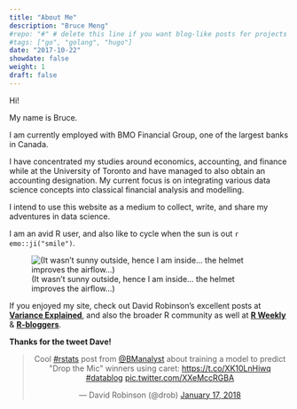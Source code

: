 ```yaml
---
title: "About Me"
description: "Bruce Meng"
#repo: "#" # delete this line if you want blog-like posts for projects
#tags: ["go", "golang", "hugo"]
date: "2017-10-22"
showdate: false
weight: 1
draft: false
---
```


Hi!

My name is Bruce.

I am currently employed with BMO Financial Group, one of the largest banks in Canada.

I have concentrated my studies around economics, accounting, and finance while at the University of Toronto and have managed to also obtain an accounting designation. My current focus is on integrating various data science concepts into classical financial analysis and modelling. 

I intend to use this website as a medium to collect, write, and share my adventures in data science.

I am an avid R user, and also like to cycle when the sun is out `r emo::ji("smile")`.

![(It wasn't sunny outside, hence I am inside... the helmet improves the airflow...)](/img/me-bike-edit.jpg)

If you enjoyed my site, check out David Robinson's excellent posts at **[Variance Explained](http://varianceexplained.org/)**, and also the broader R community as well at **[R Weekly](https://rweekly.org/)** & **[R-bloggers](https://www.r-bloggers.com/)**.

**Thanks for the tweet Dave!**

<center><blockquote class="twitter-tweet" data-lang="en"><p lang="en" dir="ltr">Cool <a href="https://twitter.com/hashtag/rstats?src=hash&amp;ref_src=twsrc%5Etfw">#rstats</a> post from <a href="https://twitter.com/BManalyst?ref_src=twsrc%5Etfw">@BManalyst</a> about training a model to predict &quot;Drop the Mic&quot; winners using caret: <a href="https://t.co/XK10LnHiwq">https://t.co/XK10LnHiwq</a> <a href="https://twitter.com/hashtag/datablog?src=hash&amp;ref_src=twsrc%5Etfw">#datablog</a> <a href="https://t.co/XXeMccRGBA">pic.twitter.com/XXeMccRGBA</a></p>&mdash; David Robinson (@drob) <a href="https://twitter.com/drob/status/953669683529551874?ref_src=twsrc%5Etfw">January 17, 2018</a></blockquote>
<script async src="https://platform.twitter.com/widgets.js" charset="utf-8"></script></center>
